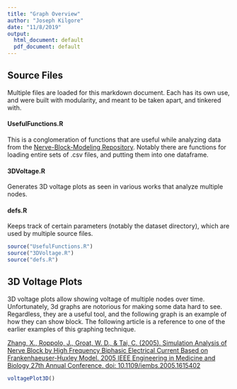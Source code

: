 ```yaml
---
title: "Graph Overview"
author: "Joseph Kilgore"
date: "11/8/2019"
output:
  html_document: default
  pdf_document: default
---
```


## Source Files
Multiple files are loaded for this markdown document. Each has its own use, and were built with modularity, and meant to be taken apart, and tinkered with.

#### UsefulFunctions.R
This is a conglomeration of functions that are useful while analyzing data from the [Nerve-Block-Modeling Repository](https://github.com/joey-kilgore/Nerve-Block-Modeling/). Notably there are functions for loading entire sets of .csv files, and putting them into one dataframe.

#### 3DVoltage.R
Generates 3D voltage plots as seen in various works that analyze multiple nodes.

#### defs.R
Keeps track of certain parameters (notably the dataset directory), which are used by multiple source files.

```r
source("UsefulFunctions.R")
source("3DVoltage.R")
source("defs.R")
```

## 3D Voltage Plots  
3D voltage plots allow showing voltage of multiple nodes over time. Unfortunately, 3d graphs are notorious for making some data hard to see.  
Regardless, they are a useful tool, and the following graph is an example of how they can show block. The following article is a reference to one of the earlier examples of this graphing technique.  

[Zhang, X., Roppolo, J., Groat, W. D., & Tai, C. (2005). Simulation Analysis of Nerve Block by High Frequency Biphasic Electrical Current Based on Frankenhaeuser-Huxley Model. 2005 IEEE Engineering in Medicine and Biology 27th Annual Conference. doi: 10.1109/iembs.2005.1615402](https://www.ncbi.nlm.nih.gov/pubmed/16200764)

```r
voltagePlot3D()
```
